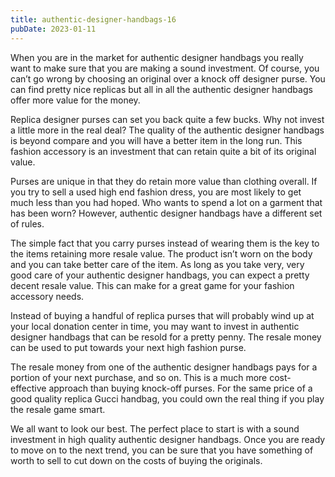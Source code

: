 ```yaml
---
title: authentic-designer-handbags-16
pubDate: 2023-01-11
---
```


When you are in the market for authentic designer handbags you really want to make sure that you are making a sound investment. Of course, you can’t go wrong by choosing an original over a knock off designer purse. You can find pretty nice replicas but all in all the authentic designer handbags offer more value for the money. 

Replica designer purses can set you back quite a few bucks. Why not invest a little more in the real deal? The quality of the authentic designer handbags is beyond compare and you will have a better item in the long run. This fashion accessory is an investment that can retain quite a bit of its original value. 

Purses are unique in that they do retain more value than clothing overall. If you try to sell a used high end fashion dress, you are most likely to get much less than you had hoped. Who wants to spend a lot on a garment that has been worn? However, authentic designer handbags have a different set of rules. 

The simple fact that you carry purses instead of wearing them is the key to the items retaining more resale value. The product isn’t worn on the body and you can take better care of the item. As long as you take very, very good care of your authentic designer handbags, you can expect a pretty decent resale value. This can make for a great game for your fashion accessory needs. 

Instead of buying a handful of replica purses that will probably wind up at your local donation center in time, you may want to invest in authentic designer handbags that can be resold for a pretty penny. The resale money can be used to put towards your next high fashion purse.

The resale money from one of the authentic designer handbags pays for a portion of your next purchase, and so on. This is a much more cost-effective approach than buying knock-off purses. For the same price of a good quality replica Gucci handbag, you could own the real thing if you play the resale game smart. 

We all want to look our best. The perfect place to start is with a sound investment in high quality authentic designer handbags. Once you are ready to move on to the next trend, you can be sure that you have something of worth to sell to cut down on the costs of buying the originals.